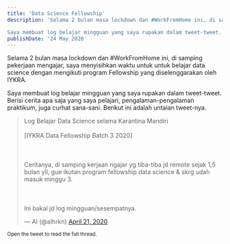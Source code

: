 ```yaml
---
title: 'Data Science Fellowship'
description: 'Selama 2 bulan masa lockdown dan #WorkFromHome ini, di samping pekerjaan mengajar, saya menyisihkan waktu untuk untuk belajar data science dengan mengikuti program Fellowship yang diselenggarakan oleh IYKRA.

Saya membuat log belajar mingguan yang saya rupakan dalam tweet-tweet. Berisi cerita apa saja yang saya pelajari, pengalaman-pengalaman praktikum, juga curhat sana-sani. Berikut ini adalah untaian tweet-nya.'
publishDate: '24 May 2020'
---
```


Selama 2 bulan masa lockdown dan #WorkFromHome ini, di samping pekerjaan mengajar, saya menyisihkan waktu untuk untuk belajar data science dengan mengikuti program Fellowship yang diselenggarakan oleh IYKRA.

Saya membuat log belajar mingguan yang saya rupakan dalam tweet-tweet. Berisi cerita apa saja yang saya pelajari, pengalaman-pengalaman praktikum, juga curhat sana-sani. Berikut ini adalah untaian tweet-nya.

<blockquote class="twitter-tweet"><p lang="in" dir="ltr">Log Belajar Data Science selama Karantina Mandiri<br></br>[IYKRA Data Fellowship Batch 3 2020]<br></br><br></br>Ceritanya, di samping kerjaan ngajar yg tiba-tiba jd remote sejak 1,5 bulan yll, gue ikutan program fellowship data science &amp; skrg udah masuk minggu 3.<br></br><br></br>Ini bakal jd log mingguan/sesempatnya.</p>&mdash; Al (@alhrkn) <a href="https://twitter.com/alhrkn/status/1252476167975653377?ref_src=twsrc%5Etfw">April 21, 2020</a></blockquote> <script async src="https://platform.twitter.com/widgets.js" charset="utf-8"></script>

<small> Open the tweet to read the full thread.</small>